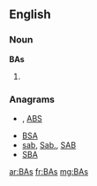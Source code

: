 ==English==

===Noun===
'''BAs'''

# {{plural of|BA}}

===Anagrams===
* {{alphagram|[[abs#English|abs]]}} , [[ABS#English|ABS]]
* [[BSA#English|BSA]]
* [[sab#English|sab]], [[Sab.#English|Sab.]], [[SAB#English|SAB]]
* [[SBA#English|SBA]]

[[ar:BAs]]
[[fr:BAs]]
[[mg:BAs]]